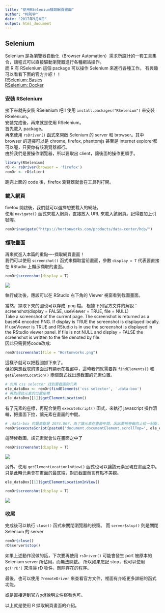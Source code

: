 ```yaml
---
title: "使用RSelenium擷取網頁畫面"
author: "柯則宇"
date: "2017年9月6日"
output: html_document
---
```


## Selenium
Selenium 是為瀏覽器自動化（Browser Automation）需求所設計的一套工具集合，讓程式可以直接驅動瀏覽器進行各種網站操作。  
而 R 有 RSelenium 這個 package 可以操作 Selenium 來進行各種工作。
有興趣可以看看下面的官方介紹！！  
[RSelenium: Basics](https://cran.r-project.org/web/packages/RSelenium/vignettes/RSelenium-basics.html)  
[RSelenium: Docker](https://cran.r-project.org/web/packages/RSelenium/vignettes/RSelenium-docker.html)

### 安裝 RSelenium
接下來就先安裝 RSelenium 吧!!
使用 `install.packages("RSelenium")` 來安裝RSelenium。  
安裝完成後，再來就是使用 RSelenium。  
首先載入 package。  
再來使用 `rsDriver()` 函式來開啟 Selenium 的 server 和 browser。其中 browser 的選擇可以是 chrome, firefox, phantomjs 甚至是 internet explorer都可以喔，只要你有該瀏覽器都行。  
由於我們是要操作瀏覽器，所以要取出 client，讓後面的操作更順手。

```r
library(RSelenium)
rD <- rsDriver(browser = 'firefox')
remDr <- rD$client
```

跑完上面的 code 後，firefox 瀏覽器就會在工具列打開。

### 載入網頁
firefox 開啟後，我們就可以選擇想要載入的網址。  
使用 `navigate()` 函式來載入網頁，直接放入 URL 來載入該網頁。記得要加上引號喔。

```r
remDr$navigate("https://hortonworks.com/products/data-center/hdp/")
```

### 擷取畫面
再來就進入本篇的重點----擷取網頁畫面！  
我們可以使用 `screenshot()` 函式來擷取當前畫面，參數 `display = T` 代表要直接在 RStudio 上顯示擷取的畫面。

```r
remDr$screenshot(display = T)
```
![](C:/Users/tt/Desktop/Hortonworks.png) 

執行成功後，應該可以在 RStudio 右下角的 Viewer 視窗看到截圖畫面。

當然，擷取下來的圖也可以存成 .png 檔。
根據下列官方文件的解說：  
screenshot(display = FALSE, useViewer = TRUE, file = NULL)  
Take a screenshot of the current page. The screenshot is returned as a base64 encoded PNG. If display is TRUE the screenshot is displayed locally. If useViewer is TRUE and RStudio is in use the screenshot is displayed in the RStudio viewer panel. If file is not NULL and display = FALSE the screenshot is written to the file denoted by file.  
因此只需要將code改成:

```r
remDr$screenshot(file = "Hortonworks.png")
```

這樣子就可以把截圖抓下來了。  
但如果想截取的畫面沒有顯示在視窗中，這時我們就需要靠 `findElements()` 和 `getElementLocation()` 兩個函式找出想截圖的元素位置。  

```r
# 先用 css selector 找到要截圖的元素
ele_dataBox <- remDr$findElements('css selector', '.data-box')
# 再取得該元素的位置座標
ele_dataBox[[1]]$getElementLocation()
```
有了元素的座標，再配合使用 `executeScript()` 函式，來執行 javascript 操作滾輪，把畫面下拉，讓元素在畫面的中間。

```r
# .data-box 的最高點是 2074.067，為了讓元素在畫面中間，因此要把卷軸向上拉一點點，所以要在減 130
remDr$executeScript(paste0('document.documentElement.scrollTop=', ele_dataBox[[1]]$getElementLocation()$y - 130))
```

這時候截圖，該元素就會位在畫面之中了

```r
remDr$screenshot(display = T)
```
![](C:/Users/tt/Desktop/Hortonworks1.png)

另外，使用 `getElementLocationInView()` 函式也可以讓該元素呈現在畫面之中。  
只是此時元素會在畫面的最底端，對於截圖而言有點不美觀。

```r
ele_dataBox[[1]]$getElementLocationInView()
```
```r
remDr$screenshot(display = T)
```
![](C:/Users/tt/Desktop/Hortonworks2.png)

### 收尾
完成後可以執行 `close()` 函式來關閉瀏覽器的視窗。
而 `server$stop()` 則是關閉 Selenium 的 server

```r
remDr$close()
rD$server$stop()
```

如果上述動作沒做的話，下次要再使用 `rsDriver()` 可能會發生 port 被原本的 Selenium server 所佔用，而無法開啟。
所以如果忘記 stop，也可以使用 `gc('rD')` 來清掃 rD 物件，刪除存在的程序。

最後，也可以使用 `?remoteDriver` 來查看官方文件，裡面有介紹更多詳細的函式功能。

或是直接連到官方[pdf說明文件](https://cran.r-project.org/web/packages/RSelenium/RSelenium.pdf)察看也可。

以上就是使用 R 擷取網頁畫面的介紹。